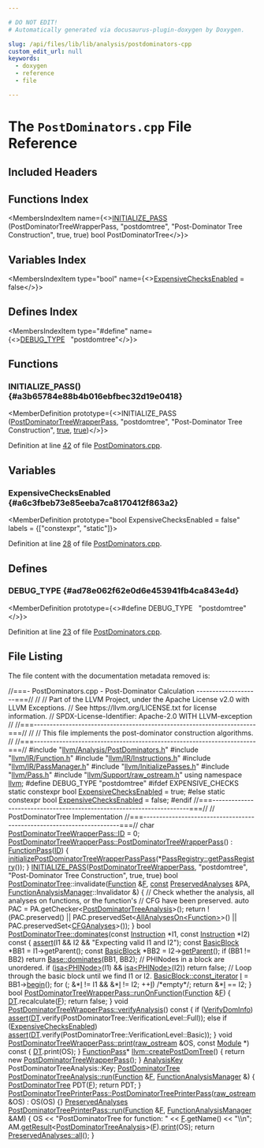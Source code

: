 ```yaml
---

# DO NOT EDIT!
# Automatically generated via docusaurus-plugin-doxygen by Doxygen.

slug: /api/files/lib/lib/analysis/postdominators-cpp
custom_edit_url: null
keywords:
  - doxygen
  - reference
  - file

---
```





# The `PostDominators.cpp` File Reference

<DoxygenPage pluginConfig={pluginConfig}>



## Included Headers

<IncludesList>
<IncludesListItem
  filePath="llvm/Analysis/PostDominators.h"
  permalink="/docs/api/files/include/include/llvm/include/llvm/analysis/postdominators-h"
  isLocal="true" />
<IncludesListItem
  filePath="llvm/IR/Function.h"
  permalink="/docs/api/files/include/include/llvm/include/llvm/ir/function-h"
  isLocal="true" />
<IncludesListItem
  filePath="llvm/IR/Instructions.h"
  permalink="/docs/api/files/include/include/llvm/include/llvm/ir/instructions-h"
  isLocal="true" />
<IncludesListItem
  filePath="llvm/IR/PassManager.h"
  permalink="/docs/api/files/include/include/llvm/include/llvm/ir/passmanager-h"
  isLocal="true" />
<IncludesListItem
  filePath="llvm/InitializePasses.h"
  permalink="/docs/api/files/include/include/llvm/initializepasses-h"
  isLocal="true" />
<IncludesListItem
  filePath="llvm/Pass.h"
  permalink="/docs/api/files/include/include/llvm/pass-h"
  isLocal="true" />
<IncludesListItem
  filePath="llvm/Support/raw_ostream.h"
  permalink="/docs/api/files/include/include/llvm/include/llvm/support/raw-ostream-h"
  isLocal="true" />
</IncludesList>

## Functions Index

<MembersIndex>

<MembersIndexItem
  name={<><a href="#a3b65784e88b4b016ebfbec32d19e0418">INITIALIZE&#95;PASS</a> (PostDominatorTreeWrapperPass, &quot;postdomtree&quot;, &quot;Post-Dominator Tree Construction&quot;, true, true) bool PostDominatorTree</>}>
</MembersIndexItem>

</MembersIndex>

## Variables Index

<MembersIndex>

<MembersIndexItem
  type="bool"
  name={<><a href="#a6c3fbeb73e85eeba7ca8170412f863a2">ExpensiveChecksEnabled</a> = false</>}>
</MembersIndexItem>

</MembersIndex>

## Defines Index

<MembersIndex>

<MembersIndexItem
  type="#define"
  name={<><a href="#ad78e062f62e0d6e453941fb4ca843e4d">DEBUG&#95;TYPE</a>&nbsp;&nbsp;&nbsp;&quot;postdomtree&quot;</>}>
</MembersIndexItem>

</MembersIndex>


<SectionDefinition>

## Functions

### INITIALIZE&#95;PASS() {#a3b65784e88b4b016ebfbec32d19e0418}

<MemberDefinition
  prototype={<>INITIALIZE&#95;PASS (<a href="/docs/api/structs/llvm/postdominatortreewrapperpass">PostDominatorTreeWrapperPass</a>, &quot;postdomtree&quot;, &quot;Post-Dominator Tree Construction&quot;, <a href="/docs/api/files/lib/lib/analysis/basicaliasanalysis-cpp/#af6d5cafbdfc5313e65d990120021a3ec">true</a>, <a href="/docs/api/files/lib/lib/analysis/basicaliasanalysis-cpp/#af6d5cafbdfc5313e65d990120021a3ec">true</a>)</>}>

Definition at line <a href="#l00042">42</a> of file <a href="/docs/api/files/lib/lib/analysis/postdominators-cpp">PostDominators.cpp</a>.
</MemberDefinition>

</SectionDefinition>

<SectionDefinition>

## Variables

### ExpensiveChecksEnabled {#a6c3fbeb73e85eeba7ca8170412f863a2}

<MemberDefinition
  prototype="bool ExpensiveChecksEnabled = false"
  labels = {["constexpr", "static"]}>

Definition at line <a href="#l00028">28</a> of file <a href="/docs/api/files/lib/lib/analysis/postdominators-cpp">PostDominators.cpp</a>.
</MemberDefinition>

</SectionDefinition>

<SectionDefinition>

## Defines

### DEBUG&#95;TYPE {#ad78e062f62e0d6e453941fb4ca843e4d}

<MemberDefinition
  prototype={<>#define DEBUG&#95;TYPE&nbsp;&nbsp;&nbsp;&quot;postdomtree&quot;</>}>

Definition at line <a href="#l00023">23</a> of file <a href="/docs/api/files/lib/lib/analysis/postdominators-cpp">PostDominators.cpp</a>.
</MemberDefinition>

</SectionDefinition>

## File Listing

The file content with the documentation metadata removed is:

<ProgramListing>

<Link id="l00001" /><CodeLine lineNumber="1"><Highlight kind="comment">//===- PostDominators.cpp - Post-Dominator Calculation --------------------===//</Highlight><Highlight kind="normal"></Highlight></CodeLine>
<Link id="l00002" /><CodeLine lineNumber="2"><Highlight kind="normal"></Highlight><Highlight kind="comment">//</Highlight><Highlight kind="normal"></Highlight></CodeLine>
<Link id="l00003" /><CodeLine lineNumber="3"><Highlight kind="normal"></Highlight><Highlight kind="comment">// Part of the LLVM Project, under the Apache License v2.0 with LLVM Exceptions.</Highlight><Highlight kind="normal"></Highlight></CodeLine>
<Link id="l00004" /><CodeLine lineNumber="4"><Highlight kind="normal"></Highlight><Highlight kind="comment">// See https://llvm.org/LICENSE.txt for license information.</Highlight><Highlight kind="normal"></Highlight></CodeLine>
<Link id="l00005" /><CodeLine lineNumber="5"><Highlight kind="normal"></Highlight><Highlight kind="comment">// SPDX-License-Identifier: Apache-2.0 WITH LLVM-exception</Highlight><Highlight kind="normal"></Highlight></CodeLine>
<Link id="l00006" /><CodeLine lineNumber="6"><Highlight kind="normal"></Highlight><Highlight kind="comment">//</Highlight><Highlight kind="normal"></Highlight></CodeLine>
<Link id="l00007" /><CodeLine lineNumber="7"><Highlight kind="normal"></Highlight><Highlight kind="comment">//===----------------------------------------------------------------------===//</Highlight><Highlight kind="normal"></Highlight></CodeLine>
<Link id="l00008" /><CodeLine lineNumber="8"><Highlight kind="normal"></Highlight><Highlight kind="comment">//</Highlight><Highlight kind="normal"></Highlight></CodeLine>
<Link id="l00009" /><CodeLine lineNumber="9"><Highlight kind="normal"></Highlight><Highlight kind="comment">// This file implements the post-dominator construction algorithms.</Highlight><Highlight kind="normal"></Highlight></CodeLine>
<Link id="l00010" /><CodeLine lineNumber="10"><Highlight kind="normal"></Highlight><Highlight kind="comment">//</Highlight><Highlight kind="normal"></Highlight></CodeLine>
<Link id="l00011" /><CodeLine lineNumber="11"><Highlight kind="normal"></Highlight><Highlight kind="comment">//===----------------------------------------------------------------------===//</Highlight><Highlight kind="normal"></Highlight></CodeLine>
<Link id="l00012" /><CodeLine lineNumber="12"><Highlight kind="normal"></Highlight></CodeLine>
<Link id="l00013" /><CodeLine lineNumber="13"><Highlight kind="normal"></Highlight><Highlight kind="preprocessor">#include &quot;<a href="/docs/api/files/include/include/llvm/include/llvm/analysis/postdominators-h">llvm/Analysis/PostDominators.h</a>&quot;</Highlight><Highlight kind="normal"></Highlight></CodeLine>
<Link id="l00014" /><CodeLine lineNumber="14"><Highlight kind="normal"></Highlight><Highlight kind="preprocessor">#include &quot;<a href="/docs/api/files/include/include/llvm/include/llvm/ir/function-h">llvm/IR/Function.h</a>&quot;</Highlight><Highlight kind="normal"></Highlight></CodeLine>
<Link id="l00015" /><CodeLine lineNumber="15"><Highlight kind="normal"></Highlight><Highlight kind="preprocessor">#include &quot;<a href="/docs/api/files/include/include/llvm/include/llvm/ir/instructions-h">llvm/IR/Instructions.h</a>&quot;</Highlight><Highlight kind="normal"></Highlight></CodeLine>
<Link id="l00016" /><CodeLine lineNumber="16"><Highlight kind="normal"></Highlight><Highlight kind="preprocessor">#include &quot;<a href="/docs/api/files/include/include/llvm/include/llvm/ir/passmanager-h">llvm/IR/PassManager.h</a>&quot;</Highlight><Highlight kind="normal"></Highlight></CodeLine>
<Link id="l00017" /><CodeLine lineNumber="17"><Highlight kind="normal"></Highlight><Highlight kind="preprocessor">#include &quot;<a href="/docs/api/files/include/include/llvm/initializepasses-h">llvm/InitializePasses.h</a>&quot;</Highlight><Highlight kind="normal"></Highlight></CodeLine>
<Link id="l00018" /><CodeLine lineNumber="18"><Highlight kind="normal"></Highlight><Highlight kind="preprocessor">#include &quot;<a href="/docs/api/files/include/include/llvm/pass-h">llvm/Pass.h</a>&quot;</Highlight><Highlight kind="normal"></Highlight></CodeLine>
<Link id="l00019" /><CodeLine lineNumber="19"><Highlight kind="normal"></Highlight><Highlight kind="preprocessor">#include &quot;<a href="/docs/api/files/include/include/llvm/include/llvm/support/raw-ostream-h">llvm/Support/raw&#95;ostream.h</a>&quot;</Highlight><Highlight kind="normal"></Highlight></CodeLine>
<Link id="l00020" /><CodeLine lineNumber="20"><Highlight kind="normal"></Highlight></CodeLine>
<Link id="l00021" /><CodeLine lineNumber="21"><Highlight kind="normal"></Highlight><Highlight kind="keyword">using namespace </Highlight><Highlight kind="normal"><a href="/docs/api/namespaces/llvm">llvm</a>;</Highlight></CodeLine>
<Link id="l00022" /><CodeLine lineNumber="22"><Highlight kind="normal"></Highlight></CodeLine>
<Link id="l00023" /><CodeLine lineNumber="23" lineLink="#ad78e062f62e0d6e453941fb4ca843e4d"><Highlight kind="normal"></Highlight><Highlight kind="preprocessor">#define DEBUG&#95;TYPE &quot;postdomtree&quot;</Highlight><Highlight kind="normal"></Highlight></CodeLine>
<Link id="l00024" /><CodeLine lineNumber="24"><Highlight kind="normal"></Highlight></CodeLine>
<Link id="l00025" /><CodeLine lineNumber="25"><Highlight kind="normal"></Highlight><Highlight kind="preprocessor">#ifdef EXPENSIVE&#95;CHECKS</Highlight><Highlight kind="normal"></Highlight></CodeLine>
<Link id="l00026" /><CodeLine lineNumber="26"><Highlight kind="normal"></Highlight><Highlight kind="keyword">static</Highlight><Highlight kind="normal"> </Highlight><Highlight kind="keyword">constexpr</Highlight><Highlight kind="normal"> </Highlight><Highlight kind="keywordtype">bool</Highlight><Highlight kind="normal"> <a href="#a6c3fbeb73e85eeba7ca8170412f863a2">ExpensiveChecksEnabled</a> = </Highlight><Highlight kind="keyword">true</Highlight><Highlight kind="normal">;</Highlight></CodeLine>
<Link id="l00027" /><CodeLine lineNumber="27"><Highlight kind="normal"></Highlight><Highlight kind="preprocessor">#else</Highlight><Highlight kind="normal"></Highlight></CodeLine>
<Link id="l00028" /><CodeLine lineNumber="28" lineLink="#a6c3fbeb73e85eeba7ca8170412f863a2"><Highlight kind="normal"></Highlight><Highlight kind="keyword">static</Highlight><Highlight kind="normal"> </Highlight><Highlight kind="keyword">constexpr</Highlight><Highlight kind="normal"> </Highlight><Highlight kind="keywordtype">bool</Highlight><Highlight kind="normal"> <a href="#a6c3fbeb73e85eeba7ca8170412f863a2">ExpensiveChecksEnabled</a> = </Highlight><Highlight kind="keyword">false</Highlight><Highlight kind="normal">;</Highlight></CodeLine>
<Link id="l00029" /><CodeLine lineNumber="29"><Highlight kind="normal"></Highlight><Highlight kind="preprocessor">#endif</Highlight><Highlight kind="normal"></Highlight></CodeLine>
<Link id="l00030" /><CodeLine lineNumber="30"><Highlight kind="normal"></Highlight></CodeLine>
<Link id="l00031" /><CodeLine lineNumber="31"><Highlight kind="normal"></Highlight><Highlight kind="comment">//===----------------------------------------------------------------------===//</Highlight><Highlight kind="normal"></Highlight></CodeLine>
<Link id="l00032" /><CodeLine lineNumber="32"><Highlight kind="normal"></Highlight><Highlight kind="comment">//  PostDominatorTree Implementation</Highlight><Highlight kind="normal"></Highlight></CodeLine>
<Link id="l00033" /><CodeLine lineNumber="33"><Highlight kind="normal"></Highlight><Highlight kind="comment">//===----------------------------------------------------------------------===//</Highlight><Highlight kind="normal"></Highlight></CodeLine>
<Link id="l00034" /><CodeLine lineNumber="34"><Highlight kind="normal"></Highlight></CodeLine>
<Link id="l00035" /><CodeLine lineNumber="35"><Highlight kind="normal"></Highlight><Highlight kind="keywordtype">char</Highlight><Highlight kind="normal"> <a href="/docs/api/structs/llvm/postdominatortreewrapperpass/#a95277b94787d11f1280b4b894c0a14db">PostDominatorTreeWrapperPass::ID</a> = 0;</Highlight></CodeLine>
<Link id="l00036" /><CodeLine lineNumber="36"><Highlight kind="normal"></Highlight></CodeLine>
<Link id="l00037" /><CodeLine lineNumber="37" lineLink="/docs/api/structs/llvm/postdominatortreewrapperpass/#a6cd2b8ee4eb9aa4e6f3eb35bcc34625b"><Highlight kind="normal"><a href="/docs/api/structs/llvm/postdominatortreewrapperpass/#a6cd2b8ee4eb9aa4e6f3eb35bcc34625b">PostDominatorTreeWrapperPass::PostDominatorTreeWrapperPass</a>()</Highlight></CodeLine>
<Link id="l00038" /><CodeLine lineNumber="38"><Highlight kind="normal">    : <a href="/docs/api/classes/llvm/functionpass/#a7691d83e3561f781cae4ce4a01bdfa93">FunctionPass</a>(<a href="/docs/api/structs/llvm/postdominatortreewrapperpass/#a95277b94787d11f1280b4b894c0a14db">ID</a>) &#123;</Highlight></CodeLine>
<Link id="l00039" /><CodeLine lineNumber="39"><Highlight kind="normal">  <a href="/docs/api/namespaces/llvm/#a8d636fd0c4c67a37ec9b991bc1cbc462">initializePostDominatorTreeWrapperPassPass</a>(&#42;<a href="/docs/api/classes/llvm/passregistry/#a05a729900b76c89e808c6c3094921b2f">PassRegistry::getPassRegistry</a>());</Highlight></CodeLine>
<Link id="l00040" /><CodeLine lineNumber="40"><Highlight kind="normal">&#125;</Highlight></CodeLine>
<Link id="l00041" /><CodeLine lineNumber="41"><Highlight kind="normal"></Highlight></CodeLine>
<Link id="l00042" /><CodeLine lineNumber="42" lineLink="#a3b65784e88b4b016ebfbec32d19e0418"><Highlight kind="normal"><a href="/docs/api/files/include/include/llvm/passsupport-h/#af807c9595d50b45c0008924c4679c85c">INITIALIZE&#95;PASS</a>(<a href="/docs/api/structs/llvm/postdominatortreewrapperpass">PostDominatorTreeWrapperPass</a>, </Highlight><Highlight kind="stringliteral">&quot;postdomtree&quot;</Highlight><Highlight kind="normal">,</Highlight></CodeLine>
<Link id="l00043" /><CodeLine lineNumber="43"><Highlight kind="normal">                </Highlight><Highlight kind="stringliteral">&quot;Post-Dominator Tree Construction&quot;</Highlight><Highlight kind="normal">, </Highlight><Highlight kind="keyword">true</Highlight><Highlight kind="normal">, </Highlight><Highlight kind="keyword">true</Highlight><Highlight kind="normal">)</Highlight></CodeLine>
<Link id="l00044" /><CodeLine lineNumber="44"><Highlight kind="normal"></Highlight></CodeLine>
<Link id="l00045" /><CodeLine lineNumber="45"><Highlight kind="normal">bool <a href="/docs/api/classes/llvm/postdominatortree">PostDominatorTree</a>::invalidate(<a href="/docs/api/classes/llvm/function">Function</a> &amp;<a href="/docs/api/files/lib/lib/support/md5-cpp/#a96d73bbd7af15cb1fc38c3f4a3bd82e9">F</a>, <a href="/docs/api/files/lib/lib/target/lib/target/aarch64/aarch64promoteconstant-cpp/#a90f8350fecae261c25be85d38b451bff">const</a> <a href="/docs/api/classes/llvm/preservedanalyses">PreservedAnalyses</a> &amp;PA,</Highlight></CodeLine>
<Link id="l00046" /><CodeLine lineNumber="46"><Highlight kind="normal">                                   <a href="/docs/api/namespaces/llvm/#adce09a5a0de0e3177eb00e932734af2f">FunctionAnalysisManager</a>::Invalidator &amp;) &#123;</Highlight></CodeLine>
<Link id="l00047" /><CodeLine lineNumber="47"><Highlight kind="normal">  </Highlight><Highlight kind="comment">// Check whether the analysis, all analyses on functions, or the function&#39;s</Highlight><Highlight kind="normal"></Highlight></CodeLine>
<Link id="l00048" /><CodeLine lineNumber="48"><Highlight kind="normal">  </Highlight><Highlight kind="comment">// CFG have been preserved.</Highlight><Highlight kind="normal"></Highlight></CodeLine>
<Link id="l00049" /><CodeLine lineNumber="49"><Highlight kind="normal">  </Highlight><Highlight kind="keyword">auto</Highlight><Highlight kind="normal"> PAC = PA.getChecker&lt;<a href="/docs/api/classes/llvm/postdominatortreeanalysis">PostDominatorTreeAnalysis</a>&gt;();</Highlight></CodeLine>
<Link id="l00050" /><CodeLine lineNumber="50"><Highlight kind="normal">  </Highlight><Highlight kind="keywordflow">return</Highlight><Highlight kind="normal"> !(PAC.preserved() || PAC.preservedSet&lt;<a href="/docs/api/classes/llvm/allanalyseson">AllAnalysesOn&lt;Function&gt;</a>&gt;() ||</Highlight></CodeLine>
<Link id="l00051" /><CodeLine lineNumber="51"><Highlight kind="normal">           PAC.preservedSet&lt;<a href="/docs/api/classes/llvm/cfganalyses">CFGAnalyses</a>&gt;());</Highlight></CodeLine>
<Link id="l00052" /><CodeLine lineNumber="52"><Highlight kind="normal">&#125;</Highlight></CodeLine>
<Link id="l00053" /><CodeLine lineNumber="53"><Highlight kind="normal"></Highlight></CodeLine>
<Link id="l00054" /><CodeLine lineNumber="54" lineLink="/docs/api/classes/llvm/postdominatortree/#ac74ec035b8eeaeb39cfea312fa876c75"><Highlight kind="normal"></Highlight><Highlight kind="keywordtype">bool</Highlight><Highlight kind="normal"> <a href="/docs/api/classes/llvm/postdominatortree/#ac74ec035b8eeaeb39cfea312fa876c75">PostDominatorTree::dominates</a>(</Highlight><Highlight kind="keyword">const</Highlight><Highlight kind="normal"> <a href="/docs/api/classes/llvm/instruction">Instruction</a> &#42;I1,</Highlight></CodeLine>
<Link id="l00055" /><CodeLine lineNumber="55"><Highlight kind="normal">                                  </Highlight><Highlight kind="keyword">const</Highlight><Highlight kind="normal"> <a href="/docs/api/classes/llvm/instruction">Instruction</a> &#42;I2)</Highlight><Highlight kind="keyword"> const </Highlight><Highlight kind="normal">&#123;</Highlight></CodeLine>
<Link id="l00056" /><CodeLine lineNumber="56"><Highlight kind="normal">  <a href="/docs/api/files/lib/lib/target/lib/target/amdgpu/silowercontrolflow-cpp/#a4868c5d81c5ccc98c47aeab6244346a0">assert</a>(I1 &amp;&amp; I2 &amp;&amp; </Highlight><Highlight kind="stringliteral">&quot;Expecting valid I1 and I2&quot;</Highlight><Highlight kind="normal">);</Highlight></CodeLine>
<Link id="l00057" /><CodeLine lineNumber="57"><Highlight kind="normal"></Highlight></CodeLine>
<Link id="l00058" /><CodeLine lineNumber="58"><Highlight kind="normal">  </Highlight><Highlight kind="keyword">const</Highlight><Highlight kind="normal"> <a href="/docs/api/classes/llvm/basicblock">BasicBlock</a> &#42;BB1 = I1-&gt;getParent();</Highlight></CodeLine>
<Link id="l00059" /><CodeLine lineNumber="59"><Highlight kind="normal">  </Highlight><Highlight kind="keyword">const</Highlight><Highlight kind="normal"> <a href="/docs/api/classes/llvm/basicblock">BasicBlock</a> &#42;BB2 = I2-&gt;<a href="/docs/api/classes/llvm/ilist-detail/node-parent-access/#a7e19e7508415378ad9523e0339b23e22">getParent</a>();</Highlight></CodeLine>
<Link id="l00060" /><CodeLine lineNumber="60"><Highlight kind="normal"></Highlight></CodeLine>
<Link id="l00061" /><CodeLine lineNumber="61"><Highlight kind="normal">  </Highlight><Highlight kind="keywordflow">if</Highlight><Highlight kind="normal"> (BB1 != BB2)</Highlight></CodeLine>
<Link id="l00062" /><CodeLine lineNumber="62"><Highlight kind="normal">    </Highlight><Highlight kind="keywordflow">return</Highlight><Highlight kind="normal"> <a href="/docs/api/classes/llvm/dominatortreebase/#a5d344fb542e2d57c633f0161e3a6b231">Base::dominates</a>(BB1, BB2);</Highlight></CodeLine>
<Link id="l00063" /><CodeLine lineNumber="63"><Highlight kind="normal"></Highlight></CodeLine>
<Link id="l00064" /><CodeLine lineNumber="64"><Highlight kind="normal">  </Highlight><Highlight kind="comment">// PHINodes in a block are unordered.</Highlight><Highlight kind="normal"></Highlight></CodeLine>
<Link id="l00065" /><CodeLine lineNumber="65"><Highlight kind="normal">  </Highlight><Highlight kind="keywordflow">if</Highlight><Highlight kind="normal"> (<a href="/docs/api/namespaces/llvm/#a92ca992e52dddc420f4b069cae06dfbe">isa&lt;PHINode&gt;</a>(I1) &amp;&amp; <a href="/docs/api/namespaces/llvm/#a92ca992e52dddc420f4b069cae06dfbe">isa&lt;PHINode&gt;</a>(I2))</Highlight></CodeLine>
<Link id="l00066" /><CodeLine lineNumber="66"><Highlight kind="normal">    </Highlight><Highlight kind="keywordflow">return</Highlight><Highlight kind="normal"> </Highlight><Highlight kind="keyword">false</Highlight><Highlight kind="normal">;</Highlight></CodeLine>
<Link id="l00067" /><CodeLine lineNumber="67"><Highlight kind="normal"></Highlight></CodeLine>
<Link id="l00068" /><CodeLine lineNumber="68"><Highlight kind="normal">  </Highlight><Highlight kind="comment">// Loop through the basic block until we find I1 or I2.</Highlight><Highlight kind="normal"></Highlight></CodeLine>
<Link id="l00069" /><CodeLine lineNumber="69"><Highlight kind="normal">  <a href="/docs/api/classes/llvm/basicblock/#a42a7d51fdde6913db72d098356c2c019">BasicBlock::const&#95;iterator</a> <a href="/docs/api/files/lib/lib/support/md5-cpp/#ac0eafdc9ee161b71e7af98af736952fd">I</a> = BB1-&gt;<a href="/docs/api/classes/llvm/basicblock/#a0ed5f3ab3c2e4196ee0cffffa080c062">begin</a>();</Highlight></CodeLine>
<Link id="l00070" /><CodeLine lineNumber="70"><Highlight kind="normal">  </Highlight><Highlight kind="keywordflow">for</Highlight><Highlight kind="normal"> (; &amp;&#42;<a href="/docs/api/files/lib/lib/support/md5-cpp/#ac0eafdc9ee161b71e7af98af736952fd">I</a> != I1 &amp;&amp; &amp;&#42;<a href="/docs/api/files/lib/lib/support/md5-cpp/#ac0eafdc9ee161b71e7af98af736952fd">I</a> != I2; ++<a href="/docs/api/files/lib/lib/support/md5-cpp/#ac0eafdc9ee161b71e7af98af736952fd">I</a>)</Highlight></CodeLine>
<Link id="l00071" /><CodeLine lineNumber="71"><Highlight kind="normal">    </Highlight><Highlight kind="comment">/&#42;empty&#42;/</Highlight><Highlight kind="normal">;</Highlight></CodeLine>
<Link id="l00072" /><CodeLine lineNumber="72"><Highlight kind="normal"></Highlight></CodeLine>
<Link id="l00073" /><CodeLine lineNumber="73"><Highlight kind="normal">  </Highlight><Highlight kind="keywordflow">return</Highlight><Highlight kind="normal"> &amp;&#42;<a href="/docs/api/files/lib/lib/support/md5-cpp/#ac0eafdc9ee161b71e7af98af736952fd">I</a> == I2;</Highlight></CodeLine>
<Link id="l00074" /><CodeLine lineNumber="74"><Highlight kind="normal">&#125;</Highlight></CodeLine>
<Link id="l00075" /><CodeLine lineNumber="75"><Highlight kind="normal"></Highlight></CodeLine>
<Link id="l00076" /><CodeLine lineNumber="76" lineLink="/docs/api/structs/llvm/postdominatortreewrapperpass/#a1ef462d2f6eaf35ffe81f288c73fdf5d"><Highlight kind="normal"></Highlight><Highlight kind="keywordtype">bool</Highlight><Highlight kind="normal"> <a href="/docs/api/structs/llvm/postdominatortreewrapperpass/#a1ef462d2f6eaf35ffe81f288c73fdf5d">PostDominatorTreeWrapperPass::runOnFunction</a>(<a href="/docs/api/classes/llvm/function">Function</a> &amp;<a href="/docs/api/files/lib/lib/support/md5-cpp/#a96d73bbd7af15cb1fc38c3f4a3bd82e9">F</a>) &#123;</Highlight></CodeLine>
<Link id="l00077" /><CodeLine lineNumber="77"><Highlight kind="normal">  <a href="/docs/api/structs/llvm/postdominatortreewrapperpass/#a9de5dd4ecd90675546b4d2333c24c603">DT</a>.recalculate(<a href="/docs/api/files/lib/lib/support/md5-cpp/#a96d73bbd7af15cb1fc38c3f4a3bd82e9">F</a>);</Highlight></CodeLine>
<Link id="l00078" /><CodeLine lineNumber="78"><Highlight kind="normal">  </Highlight><Highlight kind="keywordflow">return</Highlight><Highlight kind="normal"> </Highlight><Highlight kind="keyword">false</Highlight><Highlight kind="normal">;</Highlight></CodeLine>
<Link id="l00079" /><CodeLine lineNumber="79"><Highlight kind="normal">&#125;</Highlight></CodeLine>
<Link id="l00080" /><CodeLine lineNumber="80"><Highlight kind="normal"></Highlight></CodeLine>
<Link id="l00081" /><CodeLine lineNumber="81" lineLink="/docs/api/structs/llvm/postdominatortreewrapperpass/#abd006477a0391ea1eb47d531e1266c0a"><Highlight kind="normal"></Highlight><Highlight kind="keywordtype">void</Highlight><Highlight kind="normal"> <a href="/docs/api/structs/llvm/postdominatortreewrapperpass/#abd006477a0391ea1eb47d531e1266c0a">PostDominatorTreeWrapperPass::verifyAnalysis</a>()</Highlight><Highlight kind="keyword"> const </Highlight><Highlight kind="normal">&#123;</Highlight></CodeLine>
<Link id="l00082" /><CodeLine lineNumber="82"><Highlight kind="normal">  </Highlight><Highlight kind="keywordflow">if</Highlight><Highlight kind="normal"> (<a href="/docs/api/namespaces/llvm/#abbc2f5df4bbe497cfb56635f032af343">VerifyDomInfo</a>)</Highlight></CodeLine>
<Link id="l00083" /><CodeLine lineNumber="83"><Highlight kind="normal">    <a href="/docs/api/files/lib/lib/target/lib/target/amdgpu/silowercontrolflow-cpp/#a4868c5d81c5ccc98c47aeab6244346a0">assert</a>(<a href="/docs/api/structs/llvm/postdominatortreewrapperpass/#a9de5dd4ecd90675546b4d2333c24c603">DT</a>.verify(PostDominatorTree::VerificationLevel::Full));</Highlight></CodeLine>
<Link id="l00084" /><CodeLine lineNumber="84"><Highlight kind="normal">  </Highlight><Highlight kind="keywordflow">else</Highlight><Highlight kind="normal"> </Highlight><Highlight kind="keywordflow">if</Highlight><Highlight kind="normal"> (<a href="#a6c3fbeb73e85eeba7ca8170412f863a2">ExpensiveChecksEnabled</a>)</Highlight></CodeLine>
<Link id="l00085" /><CodeLine lineNumber="85"><Highlight kind="normal">    <a href="/docs/api/files/lib/lib/target/lib/target/amdgpu/silowercontrolflow-cpp/#a4868c5d81c5ccc98c47aeab6244346a0">assert</a>(<a href="/docs/api/structs/llvm/postdominatortreewrapperpass/#a9de5dd4ecd90675546b4d2333c24c603">DT</a>.verify(PostDominatorTree::VerificationLevel::Basic));</Highlight></CodeLine>
<Link id="l00086" /><CodeLine lineNumber="86"><Highlight kind="normal">&#125;</Highlight></CodeLine>
<Link id="l00087" /><CodeLine lineNumber="87"><Highlight kind="normal"></Highlight></CodeLine>
<Link id="l00088" /><CodeLine lineNumber="88" lineLink="/docs/api/structs/llvm/postdominatortreewrapperpass/#a37f2288fcd9c14916fbfb3d36978dcbc"><Highlight kind="normal"></Highlight><Highlight kind="keywordtype">void</Highlight><Highlight kind="normal"> <a href="/docs/api/structs/llvm/postdominatortreewrapperpass/#a37f2288fcd9c14916fbfb3d36978dcbc">PostDominatorTreeWrapperPass::print</a>(<a href="/docs/api/classes/llvm/raw-ostream">raw&#95;ostream</a> &amp;OS, </Highlight><Highlight kind="keyword">const</Highlight><Highlight kind="normal"> <a href="/docs/api/classes/llvm/module">Module</a> &#42;)</Highlight><Highlight kind="keyword"> const </Highlight><Highlight kind="normal">&#123;</Highlight></CodeLine>
<Link id="l00089" /><CodeLine lineNumber="89"><Highlight kind="normal">  <a href="/docs/api/structs/llvm/postdominatortreewrapperpass/#a9de5dd4ecd90675546b4d2333c24c603">DT</a>.print(OS);</Highlight></CodeLine>
<Link id="l00090" /><CodeLine lineNumber="90"><Highlight kind="normal">&#125;</Highlight></CodeLine>
<Link id="l00091" /><CodeLine lineNumber="91"><Highlight kind="normal"></Highlight></CodeLine>
<Link id="l00092" /><CodeLine lineNumber="92" lineLink="/docs/api/namespaces/llvm/#a723149e8c2371cfbf50c437d9be13f7c"><Highlight kind="normal"><a href="/docs/api/classes/llvm/functionpass">FunctionPass</a>&#42; <a href="/docs/api/namespaces/llvm/#a723149e8c2371cfbf50c437d9be13f7c">llvm::createPostDomTree</a>() &#123;</Highlight></CodeLine>
<Link id="l00093" /><CodeLine lineNumber="93"><Highlight kind="normal">  </Highlight><Highlight kind="keywordflow">return</Highlight><Highlight kind="normal"> </Highlight><Highlight kind="keyword">new</Highlight><Highlight kind="normal"> <a href="/docs/api/structs/llvm/postdominatortreewrapperpass">PostDominatorTreeWrapperPass</a>();</Highlight></CodeLine>
<Link id="l00094" /><CodeLine lineNumber="94"><Highlight kind="normal">&#125;</Highlight></CodeLine>
<Link id="l00095" /><CodeLine lineNumber="95"><Highlight kind="normal"></Highlight></CodeLine>
<Link id="l00096" /><CodeLine lineNumber="96"><Highlight kind="normal"><a href="/docs/api/structs/llvm/analysiskey">AnalysisKey</a> PostDominatorTreeAnalysis::Key;</Highlight></CodeLine>
<Link id="l00097" /><CodeLine lineNumber="97"><Highlight kind="normal"></Highlight></CodeLine>
<Link id="l00098" /><CodeLine lineNumber="98" lineLink="/docs/api/classes/llvm/postdominatortreeanalysis/#a4568b4cdd515fff3d84ac2ef434eb252"><Highlight kind="normal"><a href="/docs/api/classes/llvm/postdominatortree">PostDominatorTree</a> <a href="/docs/api/classes/llvm/postdominatortreeanalysis/#a4568b4cdd515fff3d84ac2ef434eb252">PostDominatorTreeAnalysis::run</a>(<a href="/docs/api/classes/llvm/function">Function</a> &amp;<a href="/docs/api/files/lib/lib/support/md5-cpp/#a96d73bbd7af15cb1fc38c3f4a3bd82e9">F</a>,</Highlight></CodeLine>
<Link id="l00099" /><CodeLine lineNumber="99"><Highlight kind="normal">                                                 <a href="/docs/api/namespaces/llvm/#adce09a5a0de0e3177eb00e932734af2f">FunctionAnalysisManager</a> &amp;) &#123;</Highlight></CodeLine>
<Link id="l00100" /><CodeLine lineNumber="100"><Highlight kind="normal">  <a href="/docs/api/classes/llvm/postdominatortree">PostDominatorTree</a> PDT(<a href="/docs/api/files/lib/lib/support/md5-cpp/#a96d73bbd7af15cb1fc38c3f4a3bd82e9">F</a>);</Highlight></CodeLine>
<Link id="l00101" /><CodeLine lineNumber="101"><Highlight kind="normal">  </Highlight><Highlight kind="keywordflow">return</Highlight><Highlight kind="normal"> PDT;</Highlight></CodeLine>
<Link id="l00102" /><CodeLine lineNumber="102"><Highlight kind="normal">&#125;</Highlight></CodeLine>
<Link id="l00103" /><CodeLine lineNumber="103"><Highlight kind="normal"></Highlight></CodeLine>
<Link id="l00104" /><CodeLine lineNumber="104" lineLink="/docs/api/classes/llvm/postdominatortreeprinterpass/#a60706bd7a0b930b99ba413c37351b13e"><Highlight kind="normal"><a href="/docs/api/classes/llvm/postdominatortreeprinterpass/#a60706bd7a0b930b99ba413c37351b13e">PostDominatorTreePrinterPass::PostDominatorTreePrinterPass</a>(<a href="/docs/api/classes/llvm/raw-ostream">raw&#95;ostream</a> &amp;OS)</Highlight></CodeLine>
<Link id="l00105" /><CodeLine lineNumber="105"><Highlight kind="normal">  : OS(OS) &#123;&#125;</Highlight></CodeLine>
<Link id="l00106" /><CodeLine lineNumber="106"><Highlight kind="normal"></Highlight></CodeLine>
<Link id="l00107" /><CodeLine lineNumber="107"><Highlight kind="normal"><a href="/docs/api/classes/llvm/preservedanalyses">PreservedAnalyses</a></Highlight></CodeLine>
<Link id="l00108" /><CodeLine lineNumber="108" lineLink="/docs/api/classes/llvm/postdominatortreeprinterpass/#a5a8a80e5f89a52ac0fb8e2ee24c3960b"><Highlight kind="normal"><a href="/docs/api/classes/llvm/postdominatortreeprinterpass/#a5a8a80e5f89a52ac0fb8e2ee24c3960b">PostDominatorTreePrinterPass::run</a>(<a href="/docs/api/classes/llvm/function">Function</a> &amp;<a href="/docs/api/files/lib/lib/support/md5-cpp/#a96d73bbd7af15cb1fc38c3f4a3bd82e9">F</a>, <a href="/docs/api/namespaces/llvm/#adce09a5a0de0e3177eb00e932734af2f">FunctionAnalysisManager</a> &amp;AM) &#123;</Highlight></CodeLine>
<Link id="l00109" /><CodeLine lineNumber="109"><Highlight kind="normal">  OS &lt;&lt; </Highlight><Highlight kind="stringliteral">&quot;PostDominatorTree for function: &quot;</Highlight><Highlight kind="normal"> &lt;&lt; <a href="/docs/api/files/lib/lib/support/md5-cpp/#a96d73bbd7af15cb1fc38c3f4a3bd82e9">F</a>.getName() &lt;&lt; </Highlight><Highlight kind="stringliteral">&quot;\\n&quot;</Highlight><Highlight kind="normal">;</Highlight></CodeLine>
<Link id="l00110" /><CodeLine lineNumber="110"><Highlight kind="normal">  AM.<a href="/docs/api/classes/llvm/analysismanager/#aaab1fad63e4f3b8679469720a873fedd">getResult</a>&lt;<a href="/docs/api/classes/llvm/postdominatortreeanalysis">PostDominatorTreeAnalysis</a>&gt;(<a href="/docs/api/files/lib/lib/support/md5-cpp/#a96d73bbd7af15cb1fc38c3f4a3bd82e9">F</a>).<a href="/docs/api/namespaces/llvm/#a50bf746ca1858c0e272e3a802fc27942">print</a>(OS);</Highlight></CodeLine>
<Link id="l00111" /><CodeLine lineNumber="111"><Highlight kind="normal"></Highlight></CodeLine>
<Link id="l00112" /><CodeLine lineNumber="112"><Highlight kind="normal">  </Highlight><Highlight kind="keywordflow">return</Highlight><Highlight kind="normal"> <a href="/docs/api/classes/llvm/preservedanalyses/#a1258a1ff55557c27684010ebd7283712">PreservedAnalyses::all</a>();</Highlight></CodeLine>
<Link id="l00113" /><CodeLine lineNumber="113"><Highlight kind="normal">&#125;</Highlight></CodeLine>

</ProgramListing>

</DoxygenPage>
